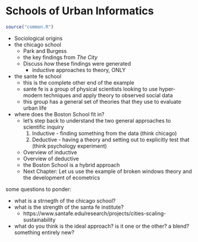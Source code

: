 # Schools of Urban Informatics 

```r
source("common.R")
```



- Sociological origins
- the chicago school
  - Park and Burgess
  - the key findings from _The City_
  - Discuss _how_ these findings were generated
    - inductive approaches to theory, ONLY
- the sante fe school
  - this is the complete other end of the example
  - sante fe is a group of physical scientists looking to use hyper-modern techniques and apply theory to observed social data
  - this group has a general set of theories that they use to evaluate urban life
- where does the Boston School fit in?
  - let's step back to understand the two general approaches to scientific inquiry
    1. Inductive - finding something from the data (think chicago)
    2. Deductive - having a theory and setting out to explicitly test that (think psychology experiment)
  - Overview of inductive
  - Overview of deductive
  - the Boston School is a hybrid approach
  - Next Chapter: Let us use the example of broken windows theory and the development of ecometrics
  
some questions to ponder:

- what is a strnegth of the chicago school?
- what is the strength of the santa fe institute?
  - https://www.santafe.edu/research/projects/cities-scaling-sustainability
- what do you think is the ideal approach? is it one or the other? a blend? something entirely new?

